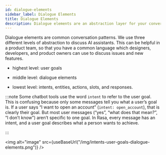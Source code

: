 ```yaml
---
id: dialogue-elements
sidebar_label: Dialogue Elements
title: Dialogue Elements
description: Dialogue elements are an abstraction layer for your conversational AI platform which describe common, recurring patterns in chatbot conversations.
---
```


Dialogue elements are common conversation patterns.
We use three different levels of abstraction to discuss AI assistants.
This can be helpful in a product team, so that you have a common language
which designers, developers, and product owners can use to discuss
issues and new features.

* highest level: user goals

* middle level: dialogue elements

* lowest level: intents, entities, actions, slots, and responses.

:::note
Some chatbot tools use the word `intent` to refer to the user
goal. This is confusing because only some messages tell you what a user’s
goal is. If a user says “I want to open an account” (`intent: open_account`),
that is clearly their goal. But most user messages (“yes”, “what does that mean?”, “I don’t know”)
aren’t specific to one goal. In Rasa, every message has an intent,
and a user goal describes what a person wants to achieve.

:::



<img alt="image" src={useBaseUrl("/img/intents-user-goals-dialogue-elements.png")} />
